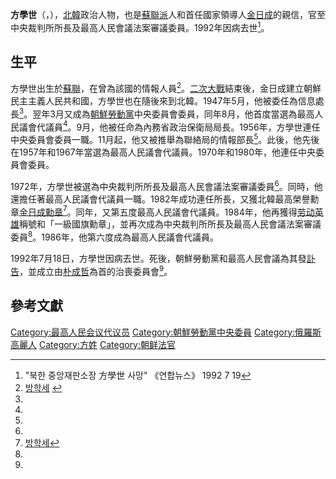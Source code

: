 {{noteTA
|G1=Korea
}}
'''方學世'''（{{lang-ko|방학세}}，{{bd|1914年||1992年|7月18日}}），[[北韓|北韓]]政治人物，也是[[蘇聯派|蘇聯派]]人和首任國家領導人[[金日成|金日成]]的親信，官至中央裁判所所長及最高人民會議法案審議委員。1992年因病去世<ref name="naver">"북한 중앙재판소장 方學世 사망" 《연합뉴스》 1992 7 19</ref>。

==生平==
方學世出生於[[蘇聯|蘇聯]]，在曾為該國的情報人員<ref name="encykorea">[http://encykorea.aks.ac.kr/Contents/Contents?contents_id=E0021810 방학세] {{Wayback|url=http://encykorea.aks.ac.kr/Contents/Contents?contents_id=E0021810 |date=20131216082329 }}</ref>。[[二次大戰|二次大戰]]結束後，金日成建立朝鮮民主主義人民共和國，方學世也在隨後來到北韓。1947年5月，他被委任為信息處長<ref name="encykorea"/>。翌年3月又成為[[朝鮮勞動黨|朝鮮勞動黨]]中央委員會委員，同年8月，他首度當選為最高人民議會代議員<ref name="encykorea"/>。9月，他被任命為內務省政治保衛局局長。1956年，方學世連任中央委員會委員一職。11月起，他又被推舉為聯絡局的情報部長<ref name="encykorea"/>。此後，他先後在1957年和1967年當選為最高人民議會代議員。1970年和1980年，他連任中央委員會委員。

1972年，方學世被選為中央裁判所所長及最高人民會議法案審議委員<ref name="encykorea"/>。同時，他還擔任著最高人民議會代議員一職。1982年成功連任所長，又獲北韓最高榮譽勳章[[金日成勳章|金日成勳章]]<ref name="daum">[http://100.daum.net/encyclopedia/view.do?docid=b09b0425a 방학세]{{Dead link|date=2018年10月 |bot=InternetArchiveBot |fix-attempted=yes }}</ref>。同年，又第五度最高人民議會代議員。1984年，他再獲得[[劳动英雄_(朝鲜)|劳动英雄]]稱號和「一級國旗勳章」，並再次成為中央裁判所所長及最高人民會議法案審議委員<ref name="daum"/>。1986年，他第六度成為最高人民議會代議員。

1992年7月18日，方學世因病去世。死後，朝鮮勞動黨和最高人民會議為其發[[訃告|訃告]]，並成立由[[朴成哲|朴成哲]]為首的治喪委員會<ref name="naver"/>。

== 參考文獻 ==
{{Reflist|30em}}

[[Category:最高人民会议代议员|Category:最高人民会议代议员]]
[[Category:朝鮮勞動黨中央委員|Category:朝鮮勞動黨中央委員]]
[[Category:俄羅斯高麗人|Category:俄羅斯高麗人]]
[[Category:方姓|Category:方姓]]
[[Category:朝鲜法官|Category:朝鲜法官]]